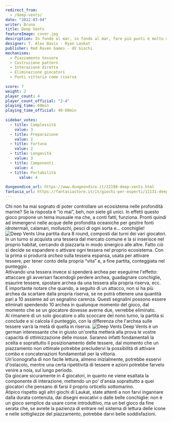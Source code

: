 ```yaml
---
redirect_from:
  - /deep-vents/
date: "2022-03-04"
writer: Bruno
title: Deep Vents
featureImage: cover.jpg
description: In fondo al mar, in fondo al mar, fare più punti è molto meglio, credi a me!
designer: T. Alex Davis - Ryan Laukat
publisher: Red Raven Games - dV Giochi
mechanisms:
  - Piazzamento tessere
  - Costruzione pattern
  - Interazione diretta
  - Eliminazione giocatori
  - Punti vittoria come risorsa
 
score: 7
weight: 2
player_count: 4
player_count_official: "2-4"
playing_time: 60min
playing_time_official: 40-60min
 
sidebar_votes:
  - title: Complessità
    value: 3
  - title: Preparazione
    value: 2
  - title: Fortuna
    value: 2
  - title: Longevità
    value: 3
  - title: Componenti
    value: 4
  - title: Portabilità
	  value: 4
 
dungeondice_url: https://www.dungeondice.it/22190-deep-vents.html
fantasia_url: https://fantasiastore.it/it/giochi-per-esperti/11131-deep-vents.html
---
```


<Setting>
  Chi non ha mai sognato di poter controllare un ecosistema nelle profondità
  marine? Se la risposta è “io mai”, beh, non siete gli unici. In effetti questo
  gioco propone un tema inusuale ma che, a conti fatti, funziona. Pronti quindi
  ad immergervi nelle acque delle profondità oceaniche per gestire fonti
  idrotermali, calamari, molluschi, pesci di ogni sorta e… conchiglie!
</Setting>

<img src="./game1.jpg" alt="Deep Vents" />

<Rules>
  Una partita dura 8 round, composti dai turni dei vari giocatori. In un turno
  si acquista una tessera dal mercato comune e la si inserisce nel proprio
  habitat, cercando di piazzarla in modo sinergico alle altre. Fatto ciò si
  decide se espandere o attivare ogni tessera nel proprio ecosistema. Con la
  prima si produrrà <i>archea</i> sulla tessera espansa, usata per attivare
  tessere, per tener conto della propria “vita” e, a fine partita, conteggiata
  nel punteggio .<br />
  Attivando una tessera invece si spenderà archea per eseguirne l'effetto: attaccare
  gli avversari facendogli perdere archea, guadagnare conchiglie, esaurire tessere,
  spostare archea da una tessera alla propria riserva, ecc.
  <br />
  È importante notare che quando, a seguito di un attacco, non si ha più archea da
  scartare dalla propria riserva, se ne potrà ottenere una quantità pari a 10 assieme
  ad un segnalino carenza. Questi segnalini possono essere eliminati spendendo 10
  archea in qualunque momento del gioco, dal momento che se un giocatore dovesse
  averne due, verrebbe eliminato.
  <br />
  Al rimanere di un solo giocatore o allo scoccare del nono turno, la partita si
  conclude e si calcola il punteggio, con la differenza che l'archea sulle tessere
  varrà la metà di quella in riserva.
</Rules>

<img src="./game2.jpg" alt="Deep Vents" />

<Feedback>
  Deep Vents è un german interessante che in giusto un'oretta metterà alla prova
  le vostre capacità di ottimizzazione delle mosse. Saranno infatti fondamentali
  la scelta e soprattutto il posizionamento delle tessere, dal momento che un
  piazzamento non ottimale potrebbe precludervi la possibilità di attivare combo
  e concatenazioni fondamentali per la vittoria.
  <br />
  Un'iconografia di non facile lettura, almeno inizialmente, potrebbe esservi
  d'ostacolo, mentre una certa ripetitività di tessere e azioni potrebbe farvelo
  venire a noia, sul lungo periodo.
  <br />
  Da giocare sicuramente in 4 giocatori, in quanto ne viene esaltata la
  componente di interazione, mettendo un po' d'ansia soprattutto a quei
  giocatori che pensano di farsi il proprio orticello sottomarino.
  <br />
  Atipico rispetto agli altri giochi di Laukat, state attenti a non farvi
  ingannare dalla durata contenuta, dai disegni evocativi o dalle belle
  conchiglie: non è un gioco semplice da usare come introduttivo, ma un bel
  gioco da fine serata che, se avrete la pazienza di entrare nel sistema di
  lettura delle icone e nelle sottigliezze del piazzamento, potrebbe darvi belle
  soddisfazioni.
</Feedback>

<Instagram id="CarYMbfjsv2" />
